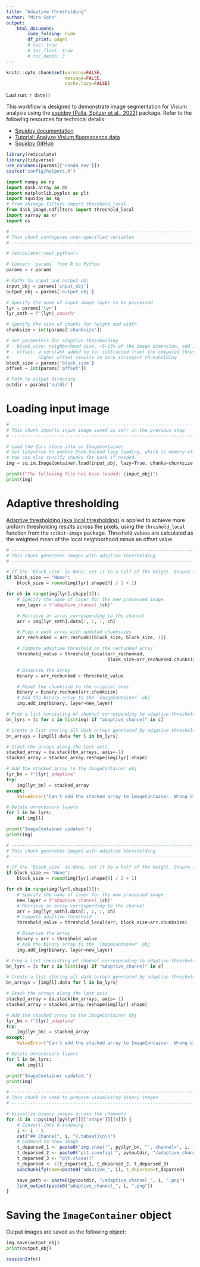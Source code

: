```yaml
---
title: "Adaptive thresholding"
author: "Mira Sohn"
output:
    html_document:
        code_folding: hide
        df_print: paged
        # toc: true
        # toc_float: true
        # toc_depth: 3
---
```


```r
knitr::opts_chunk$set(warning=FALSE,
                      message=FALSE,
                      cache.lazy=FALSE)
```

Last run: `r date()`

This workflow is designed to demonstrate image segmentation for Visium analysis 
using the [squidpy (Palla, Spitzer et al., 2022)](https://doi.org/10.1038/s41592-021-01358-2) package.
Refer to the following resources for technical details:

- [Squidpy documentation](https://squidpy.readthedocs.io/en/stable/index.html)
- [Tutorial: Analyze Visium fluorescence data](https://squidpy.readthedocs.io/en/stable/notebooks/tutorials/tutorial_visium_fluo.html)
- [Squidpy GitHub](https://github.com/scverse/squidpy)


```r
library(reticulate)
library(tidyverse)
use_condaenv(params[['conda_env']])
source('config/helpers.R')
```

```python
import numpy as np
import dask.array as da
import matplotlib.pyplot as plt
import squidpy as sq
# from skimage.filters import threshold_local
from dask_image.ndfilters import threshold_local
import xarray as xr
import os
```

```python
# ------------------------------------------------------------------------------
# This chunk configures user-specified variables
# ------------------------------------------------------------------------------

# reticulate::repl_python()

# Convert `params` from R to Python
params = r.params

# Paths to input and output obj
input_obj = params['input_obj']
output_obj = params['output_obj']

# Specify the name of input image layer to be processed
lyr = params['lyr']
lyr_smth = f"{lyr}_smooth"

# Specify the size of chunks for height and width
chunksize = int(params['chunksize'])

# Set parameters for adaptive thresholding
# - block_size: neighborhood size, ~5–15% of the image dimension, odd integer.
# - offset: a constant added to (or subtracted from) the computed threshold (set to 0 by default)
#           higher offset results in more stringent thresholding
block_size = params['block_size']
offset = int(params['offset'])

# Path to output directory
outdir = params['outdir']
```

# Loading input image

```python

# ------------------------------------------------------------------------------
# This chunk imports input image saved as zarr in the previous step
# ------------------------------------------------------------------------------

# Load the Zarr store into an ImageContainer
# Set lazy=True to enable Dask-backed lazy loading, which is memory-efficient for large images.
# You can also specify chunks for Dask if needed.
img = sq.im.ImageContainer.load(input_obj, lazy=True, chunks=chunksize)

print(f"The following file has been loaded: {input_obj}")
print(img)
```


# Adaptive thresholding {.tabset}

[Adaptive thresholding (aka local thresholding)](https://scikit-image.org/docs/0.25.x/auto_examples/applications/plot_thresholding_guide.html#local-thresholding) 
is applied to achieve more uniform thresholding results across the pixels,
using the `threshold_local` function from the `scikit-image` package. Threshold values are
calculated as the weighted mean of the local neighborhood minus an offset value.

```python

# --------------------------------------------------------------------------------
# This chunk generates images with adaptive thresholding
# --------------------------------------------------------------------------------

# If the `block_size` is None, set it to a half of the height. Ensure to have it being an add number. 
if block_size == "None":
    block_size = round(img[lyr].shape[0] / 2 + 1)

for ch in range(img[lyr].shape[3]):
    # Specify the name of layer for the new processed image
    new_layer = f"adaptive_channel_{ch}"

    # Retrieve an array corresponding to the channel
    arr = img[lyr_smth].data[:, :, :, ch]

    # Prep a dask array with updated chunksizes
    arr_rechunked = arr.rechunk((block_size, block_size, 1))

    # Compute adaptive threshold on the rechunked array
    threshold_value = threshold_local(arr_rechunked, 
                                      block_size=arr_rechunked.chunksize)

    # Binarize the array
    binary = arr_rechunked > threshold_value

    # Reset the chunksize to the original ones
    binary = binary.rechunk(arr.chunksize)
    # Add the binary array to the `ImageContainer` obj
    img.add_img(binary, layer=new_layer)

# Prep a list consisting of channel corresponding to adaptive-thresholded images
bn_lyrs = [c for c in list(img) if "adaptive_channel" in c]

# Create a list storing all dask arrays generated by adaptive thresholding
bn_arrays = [img[l].data for l in bn_lyrs]

# Stack the arrays along the last axis
stacked_array = da.stack(bn_arrays, axis=-1)
stacked_array = stacked_array.reshape(img[lyr].shape)

# Add the stacked array to the ImageContainer obj
lyr_bn = f"{lyr}_adaptive"
try:
    img[lyr_bn] = stacked_array
except:
    ValueError("Can't add the stacked array to ImageContainer. Wrong dimension!")

# Delete unnecessary layers
for l in bn_lyrs:
    del img[l]

print("ImageContainer updated:")
print(img)

```

```python

# --------------------------------------------------------------------------------
# This chunk generates images with adaptive thresholding
# --------------------------------------------------------------------------------

# If the `block_size` is None, set it to a half of the height. Ensure to have it being an add number. 
if block_size == "None":
    block_size = round(img[lyr].shape[0] / 2 + 1)

for ch in range(img[lyr].shape[3]):
    # Specify the name of layer for the new processed image
    new_layer = f"adaptive_channel_{ch}"
    # Retrieve an array corresponding to the channel
    arr = img[lyr_smth].data[:, :, :, ch]
    # Compute adaptive threshold
    threshold_value = threshold_local(arr, block_size=arr.chunksize)

    # Binarize the array
    binary = arr > threshold_value
    # Add the binary array to the `ImageContainer` obj
    img.add_img(binary, layer=new_layer)

# Prep a list consisting of channel corresponding to adaptive-thresholded images
bn_lyrs = [c for c in list(img) if "adaptive_channel" in c]

# Create a list storing all dask arrays generated by adaptive thresholding
bn_arrays = [img[l].data for l in bn_lyrs]

# Stack the arrays along the last axis
stacked_array = da.stack(bn_arrays, axis=-1)
stacked_array = stacked_array.reshape(img[lyr].shape)

# Add the stacked array to the ImageContainer obj
lyr_bn = f"{lyr}_adaptive"
try:
    img[lyr_bn] = stacked_array
except:
    ValueError("Can't add the stacked array to ImageContainer. Wrong dimension!")

# Delete unnecessary layers
for l in bn_lyrs:
    del img[l]

print("ImageContainer updated:")
print(img)

```


```r

# ------------------------------------------------------------------------------
# This chunk is used to prepare visualizing binary images
# ------------------------------------------------------------------------------

# Visualize binary images across the channels
for (i in 1:py$img[[py$lyr]][['shape']][[4]]) {
    # Convert into 0-indexing
    i <- i - 1
    cat("## Channel", i, "{.tabset}\n\n")
    # Command to show image
    t_deparsed_1 <- paste0("img.show('", py$lyr_bn, "', channel=", i, ", cmap='gray')")
    t_deparsed_2 <- paste0("plt.savefig('", py$outdir, "/adaptive_channel_", i,  ".png', dpi=1000)")
    t_deparsed_3 <- "plt.close()"
    t_deparsed <- c(t_deparsed_1, t_deparsed_2, t_deparsed_3)
    subchunkify(name=paste0("adaptive_", i), t_deparsed=t_deparsed)

    save_path <- paste0(py$outdir, "/adaptive_channel_", i, ".png")
    link_output(paste0("adaptive_channel_", i, ".png"))
}

```

# Saving the `ImageContainer` object

Output images are saved as the following object:

```python
img.save(output_obj)
print(output_obj)
```


```r
sessionInfo()
```
